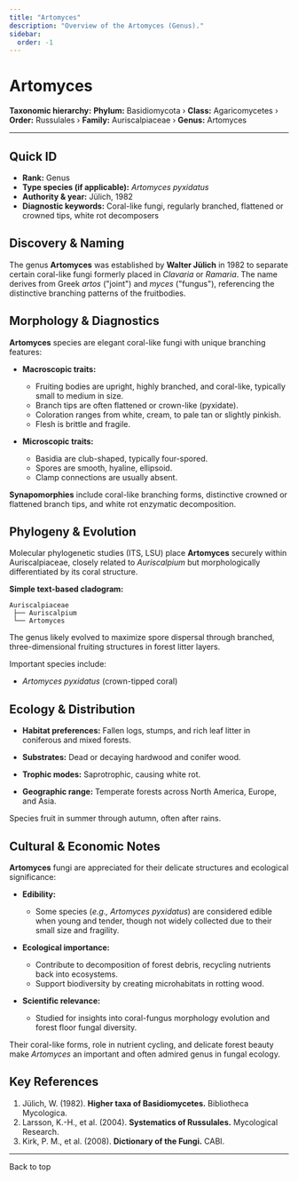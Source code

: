 ```yaml
---
title: "Artomyces"
description: "Overview of the Artomyces (Genus)."
sidebar:
  order: -1
---
```



# Artomyces <Badge variant="note" text="Genus" />

**Taxonomic hierarchy:** **Phylum:** Basidiomycota › **Class:** Agaricomycetes › **Order:** Russulales › **Family:** Auriscalpiaceae › **Genus:** Artomyces

---

## Quick ID
* **Rank:** Genus  
* **Type species (if applicable):** _Artomyces pyxidatus_  
* **Authority & year:** Jülich, 1982  
* **Diagnostic keywords:** Coral-like fungi, regularly branched, flattened or crowned tips, white rot decomposers  

## Discovery & Naming
The genus **Artomyces** was established by **Walter Jülich** in 1982 to separate certain coral-like fungi formerly placed in _Clavaria_ or _Ramaria_. The name derives from Greek _artos_ ("joint") and _myces_ ("fungus"), referencing the distinctive branching patterns of the fruitbodies.

## Morphology & Diagnostics
**Artomyces** species are elegant coral-like fungi with unique branching features:

- **Macroscopic traits:**
  - Fruiting bodies are upright, highly branched, and coral-like, typically small to medium in size.
  - Branch tips are often flattened or crown-like (pyxidate).
  - Coloration ranges from white, cream, to pale tan or slightly pinkish.
  - Flesh is brittle and fragile.

- **Microscopic traits:**
  - Basidia are club-shaped, typically four-spored.
  - Spores are smooth, hyaline, ellipsoid.
  - Clamp connections are usually absent.

**Synapomorphies** include coral-like branching forms, distinctive crowned or flattened branch tips, and white rot enzymatic decomposition.

## Phylogeny & Evolution
Molecular phylogenetic studies (ITS, LSU) place **Artomyces** securely within Auriscalpiaceae, closely related to _Auriscalpium_ but morphologically differentiated by its coral structure.

**Simple text-based cladogram:**
```
Auriscalpiaceae
 ├── Auriscalpium
 └── Artomyces
```
The genus likely evolved to maximize spore dispersal through branched, three-dimensional fruiting structures in forest litter layers.

Important species include:

- _Artomyces pyxidatus_ (crown-tipped coral)

## Ecology & Distribution
- **Habitat preferences:** Fallen logs, stumps, and rich leaf litter in coniferous and mixed forests.
- **Substrates:** Dead or decaying hardwood and conifer wood.
- **Trophic modes:** Saprotrophic, causing white rot.

- **Geographic range:** Temperate forests across North America, Europe, and Asia.

Species fruit in summer through autumn, often after rains.

## Cultural & Economic Notes
**Artomyces** fungi are appreciated for their delicate structures and ecological significance:

- **Edibility:**
  - Some species (_e.g., Artomyces pyxidatus_) are considered edible when young and tender, though not widely collected due to their small size and fragility.

- **Ecological importance:**
  - Contribute to decomposition of forest debris, recycling nutrients back into ecosystems.
  - Support biodiversity by creating microhabitats in rotting wood.

- **Scientific relevance:**
  - Studied for insights into coral-fungus morphology evolution and forest floor fungal diversity.

Their coral-like forms, role in nutrient cycling, and delicate forest beauty make _Artomyces_ an important and often admired genus in fungal ecology.

## Key References
1. Jülich, W. (1982). **Higher taxa of Basidiomycetes.** Bibliotheca Mycologica.  
2. Larsson, K.-H., et al. (2004). **Systematics of Russulales.** Mycological Research.  
3. Kirk, P. M., et al. (2008). **Dictionary of the Fungi.** CABI.

---

<LinkButton href="#top" variant="minimal" icon="arrow-up">
  Back to top
</LinkButton>
